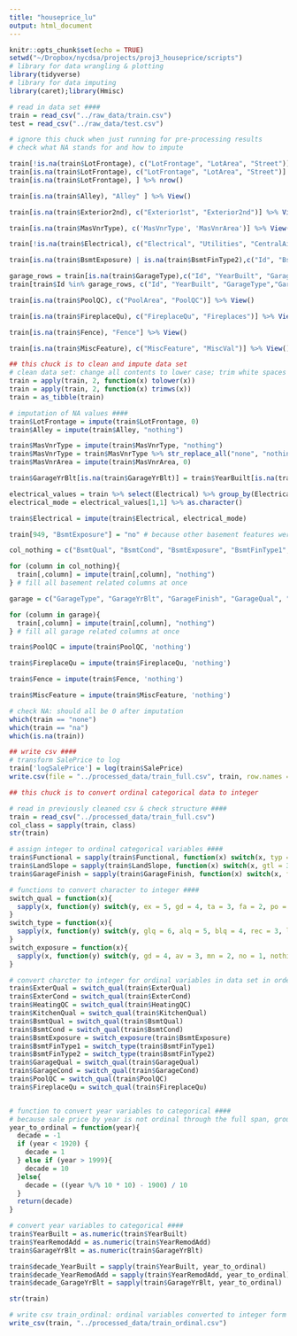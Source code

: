 ```yaml
---
title: "houseprice_lu"
output: html_document
---
```

```r
knitr::opts_chunk$set(echo = TRUE)
setwd("~/Dropbox/nycdsa/projects/proj3_houseprice/scripts")
# library for data wrangling & plotting
library(tidyverse)
# library for data imputing
library(caret);library(Hmisc)
```

```r
# read in data set ####
train = read_csv("../raw_data/train.csv")
test = read_csv("../raw_data/test.csv")
```

```r
# ignore this chuck when just running for pre-processing results
# check what NA stands for and how to impute

train[!is.na(train$LotFrontage), c("LotFrontage", "LotArea", "Street")] %>% .[order(.$LotFrontage),] %>% View() 
train[is.na(train$LotFrontage), c("LotFrontage", "LotArea", "Street")] %>% .[order(.$LotFrontage),] %>% View() #So LotFrontage NA is due to LotArea 0, impute with 0
train[is.na(train$LotFrontage), ] %>% nrow()

train[is.na(train$Alley), "Alley" ] %>% View()

train[is.na(train$Exterior2nd), c("Exterior1st", "Exterior2nd")] %>% View()

train[is.na(train$MasVnrType), c('MasVnrType', 'MasVnrArea')] %>% View() # so MasVnrType NA & MasVnrArea NA are due to no masonry veneer, impute with "nothing" 

train[!is.na(train$Electrical), c("Electrical", "Utilities", "CentralAir", "HeatingQC", "Heating")] %>% View()

train[is.na(train$BsmtExposure) | is.na(train$BsmtFinType2),c("Id", "BsmtQual", "BsmtCond", "BsmtExposure", "BsmtFinType1", "BsmtFinSF1", "BsmtFinType2", "BsmtFinSF2","BsmtUnfSF","TotalBsmtSF")] %>% View() # id 949, BsmtExposure should be no, because it has all other basement features, NA here should not mean no basement, impute with "No", rest NA rows impute with Nothing; id 333, BsmtFinType2 is null, but has all other basement features, so here NA means no 2nd finish, but can still impute with Nothing

garage_rows = train[is.na(train$GarageType),c("Id", "YearBuilt", "GarageType","GarageYrBlt", "GarageFinish", "GarageQual", "GarageCond", "GarageCars", "GarageArea") ] %>% select(Id) %>% unlist() 
train[train$Id %in% garage_rows, c("Id", "YearBuilt", "GarageType","GarageYrBlt", "GarageFinish", "GarageQual", "GarageCond", "GarageCars", "GarageArea")] %>% View()

train[is.na(train$PoolQC), c("PoolArea", "PoolQC")] %>% View()

train[is.na(train$FireplaceQu), c("FireplaceQu", "Fireplaces")] %>% View()

train[is.na(train$Fence), "Fence"] %>% View()

train[is.na(train$MiscFeature), c("MiscFeature", "MiscVal")] %>% View()
```

```r
## this chuck is to clean and impute data set
# clean data set: change all contents to lower case; trim white spaces ####
train = apply(train, 2, function(x) tolower(x))
train = apply(train, 2, function(x) trimws(x))
train = as_tibble(train)

# imputation of NA values ####
train$LotFrontage = impute(train$LotFrontage, 0)
train$Alley = impute(train$Alley, "nothing")

train$MasVnrType = impute(train$MasVnrType, "nothing")
train$MasVnrType = train$MasVnrType %>% str_replace_all("none", "nothing") # replace none with nothing, to avoid reserve words for various coding languages
train$MasVnrArea = impute(train$MasVnrArea, 0)

train$GarageYrBlt[is.na(train$GarageYrBlt)] = train$YearBuilt[is.na(train$GarageYrBlt)]

electrical_values = train %>% select(Electrical) %>% group_by(Electrical) %>% summarise(counts = n()) %>% arrange(desc(counts))
electrical_mode = electrical_values[1,1] %>% as.character()

train$Electrical = impute(train$Electrical, electrical_mode)

train[949, "BsmtExposure"] = "no" # because other basement features were filled with this house, so basement exposure should be no rather than NA(no basement)

col_nothing = c("BsmtQual", "BsmtCond", "BsmtExposure", "BsmtFinType1", "BsmtFinSF1", "BsmtFinType2", "BsmtFinSF2","BsmtUnfSF","TotalBsmtSF") # columns related to basement

for (column in col_nothing){
  train[,column] = impute(train[,column], "nothing")
} # fill all basement related columns at once

garage = c("GarageType", "GarageYrBlt", "GarageFinish", "GarageQual", "GarageCond", "GarageCars","GarageArea") # columns related to garage

for (column in garage){
  train[,column] = impute(train[,column], "nothing")
} # fill all garage related columns at once

train$PoolQC = impute(train$PoolQC, 'nothing')

train$FireplaceQu = impute(train$FireplaceQu, 'nothing')

train$Fence = impute(train$Fence, 'nothing')

train$MiscFeature = impute(train$MiscFeature, 'nothing')

# check NA: should all be 0 after imputation
which(train == "none")
which(train == "na")
which(is.na(train))

## write csv ####
# transform SalePrice to log
train['logSalePrice'] = log(train$SalePrice)
write.csv(file = "../processed_data/train_full.csv", train, row.names = FALSE )
```


```r
## this chuck is to convert ordinal categorical data to integer 

# read in previously cleaned csv & check structure ####
train = read_csv("../processed_data/train_full.csv")
col_class = sapply(train, class)
str(train)

# assign integer to ordinal categorical variables ####
train$Functional = sapply(train$Functional, function(x) switch(x, typ = 8, min1 = 7, min2 = 6, mod = 5, maj1 = 4, maj2 = 3, sev = 2, sal = 1))
train$LandSlope = sapply(train$LandSlope, function(x) switch(x, gtl = 3, mod = 2, sev = 1))
train$GarageFinish = sapply(train$GarageFinish, function(x) switch(x, fin = 3, rfn = 2, unf = 1, nothing = 0))

# functions to convert character to integer ####
switch_qual = function(x){
  sapply(x, function(y) switch(y, ex = 5, gd = 4, ta = 3, fa = 2, po = 1, nothing = 0))
}
switch_type = function(x){
  sapply(x, function(y) switch(y, glq = 6, alq = 5, blq = 4, rec = 3, lwq = 2, unf = 1, nothing = 0))
}
switch_exposure = function(x){
  sapply(x, function(y) switch(y, gd = 4, av = 3, mn = 2, no = 1, nothing = 0))
}

# convert charcter to integer for ordinal variables in data set in order ####
train$ExterQual = switch_qual(train$ExterQual)
train$ExterCond = switch_qual(train$ExterCond)
train$HeatingQC = switch_qual(train$HeatingQC)
train$KitchenQual = switch_qual(train$KitchenQual) 
train$BsmtQual = switch_qual(train$BsmtQual)
train$BsmtCond = switch_qual(train$BsmtCond) 
train$BsmtExposure = switch_exposure(train$BsmtExposure) 
train$BsmtFinType1 = switch_type(train$BsmtFinType1)
train$BsmtFinType2 = switch_type(train$BsmtFinType2)
train$GarageQual = switch_qual(train$GarageQual)
train$GarageCond = switch_qual(train$GarageCond)
train$PoolQC = switch_qual(train$PoolQC)
train$FireplaceQu = switch_qual(train$FireplaceQu)


# function to convert year variables to categorical ####
# because sale price by year is not ordinal through the full span, group years before 1920 to a single group, after that group by decase
year_to_ordinal = function(year){
  decade = -1
  if (year < 1920) {
    decade = 1
  } else if (year > 1999){
    decade = 10
  }else{
    decade = ((year %/% 10 * 10) - 1900) / 10
  }
  return(decade)
}

# convert year variables to categorical ####
train$YearBuilt = as.numeric(train$YearBuilt)
train$YearRemodAdd = as.numeric(train$YearRemodAdd)
train$GarageYrBlt = as.numeric(train$GarageYrBlt)

train$decade_YearBuilt = sapply(train$YearBuilt, year_to_ordinal)
train$decade_YearRemodAdd = sapply(train$YearRemodAdd, year_to_ordinal)
train$decade_GarageYrBlt = sapply(train$GarageYrBlt, year_to_ordinal)

str(train)

# write csv train_ordinal: ordinal variables converted to integer form ####
write_csv(train, "../processed_data/train_ordinal.csv")
```
